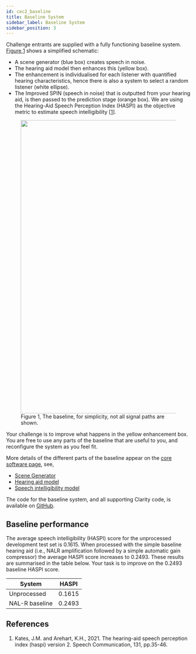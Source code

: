 ```yaml
---
id: cec2_baseline
title: Baseline System
sidebar_label: Baseline System
sidebar_position: 3
---
```



Challenge entrants are supplied with a fully functioning baseline system. [Figure 1](#fig1) shows a simplified schematic:

- A scene generator (blue box) creates speech in noise.
- The hearing aid model then enhances this (yellow box).
- The enhancement is individualised for each listener with quantified hearing characteristics, hence there is also a system to select a random listener (white ellipse).
- The Improved SPIN (speech in noise) that is outputted from your hearing aid, is then passed to the prediction stage (orange box). We are using the Hearing-Aid Speech Perception Index (HASPI) as the objective metric to estimate speech intelligibility \[[1](#refs)].


<figure id="fig1">
<img width="800" src={useBaseUrl('/img/CEC2/baseline.png')} />
<figcaption>Figure 1, The baseline, for simplicity, not all signal paths are shown.</figcaption>
</figure>

Your challenge is to improve what happens in the yellow enhancement box. You are free to use any parts of the baseline that are useful to you, and reconfigure the system as you feel fit.


More details of the different parts of the baseline appear on the [core software page](./cec2_core_software), see,

- [Scene Generator](./cec2_core_software#a-scene-generator)
- [Hearing aid model](./cec2_core_software#b-baseeline-hearing-aid-processor)
- [Speech intelligibility model](./cec2_core_software#e-speech-intelligibility-model)

The code for the baseline system, and all supporting Clarity code, is available on [GitHub](https://github.com/claritychallenge/clarity).
## Baseline performance 

The average speech intelligibility (HASPI) score for the unprocessed development test set is 0.1615. When processed with the simple baseline hearing aid (i.e., NALR amplification followed by a simple automatic gain compressor) the average HASPI score increases to 0.2493. These results are summarised in the table below. Your task is to improve on the 0.2493 baseline HASPI score. 

| System | HASPI |
| --- | ---- |
| Unprocessed | 0.1615 |
| NAL-R baseline | 0.2493 |

## References

<a name="refs"></a>

1. Kates, J.M. and Arehart, K.H., 2021. The hearing-aid speech perception index (haspi) version 2. Speech Communication, 131, pp.35-46.
